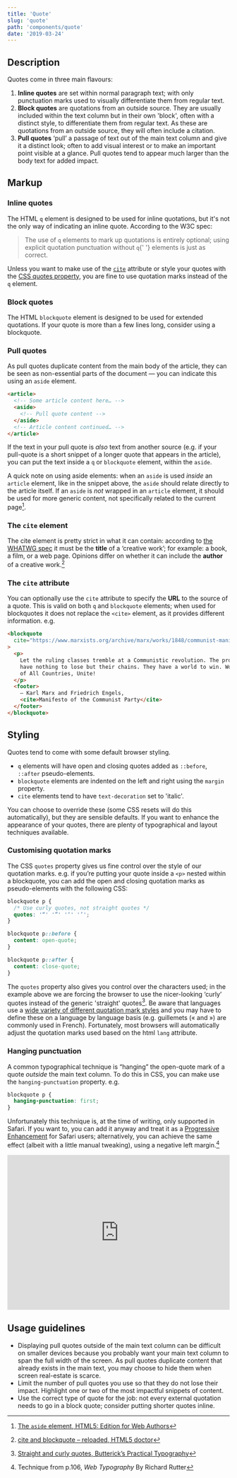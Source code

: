 ```yaml
---
title: 'Quote'
slug: 'quote'
path: 'components/quote'
date: '2019-03-24'
---
```


## Description

Quotes come in three main flavours:

1. **Inline quotes** are set within normal paragraph text; with only punctuation marks used to visually differentiate them from regular text.
2. **Block quotes** are quotations from an outside source. They are usually included within the text column but in their own 'block', often with a distinct style, to differentiate them from regular text. As these are quotations from an outside source, they will often include a citation.
3. **Pull quotes** ‘pull’ a passage of text out of the main text column and give it a distinct look; often to add visual interest or to make an important point visible at a glance. Pull quotes tend to appear much larger than the body text for added impact.

## Markup

### Inline quotes

The HTML `q` element is designed to be used for inline quotations, but it's not the only way of indicating an inline quote. According to the W3C spec:

<blockquote cite="https://www.w3.org/TR/2011/WD-html5-author-20110809/the-q-element.html">
  <p>
    The use of <code>q</code> elements to mark up quotations is entirely
    optional; using explicit quotation punctuation without <code>q</code>{' '}
    elements is just as correct.
  </p>
</blockquote>

Unless you want to make use of the [`cite`](#the-cite-attribute) attribute or style your quotes with the [CSS quotes property](https://css-tricks.com/almanac/properties/q/quotes/), you are fine to use quotation marks instead of the `q` element.

### Block quotes

The HTML `blockquote` element is designed to be used for extended quotations. If your quote is more than a few lines long, consider using a blockquote.

### Pull quotes

As pull quotes duplicate content from the main body of the article, they can be seen as non-essential parts of the document — you can indicate this using an `aside` element.

```html
<article>
  <!-- Some article content here… -->
  <aside>
    <!-- Pull quote content -->
  </aside>
  <!-- Article content continued… -->
</article>
```

If the text in your pull quote is _also_ text from another source (e.g. if your pull-quote is a short snippet of a longer quote that appears in the article), you can put the text inside a `q` or `blockquote` element, within the `aside`.

A quick note on using aside elements: when an `aside` is used _inside_ an `article` element, like in the snippet above, the `aside` should relate directly to the article itself. If an `aside` is _not_ wrapped in an `article` element, it should be used for more generic content, not specifically related to the current page[^1].

### The `cite` element

The cite element is pretty strict in what it can contain: according to [the WHATWG spec](https://html.spec.whatwg.org/multipage/text-level-semantics.html#the-cite-element) it must be the **title** of a ‘creative work’; for example: a book, a film, or a web page. Opinions differ on whether it can include the **author** of a creative work.[^2]

### The `cite` attribute

You can optionally use the `cite` attribute to specify the **URL** to the source of a quote. This is valid on both `q` and `blockquote` elements; when used for blockquotes it does not replace the `<cite>` element, as it provides different information. e.g.

```html
<blockquote
  cite="https://www.marxists.org/archive/marx/works/1848/communist-manifesto/ch04.htm"
>
  <p>
    Let the ruling classes tremble at a Communistic revolution. The proletarians
    have nothing to lose but their chains. They have a world to win. Working Men
    of All Countries, Unite!
  </p>
  <footer>
    — Karl Marx and Friedrich Engels,
    <cite>Manifesto of the Communist Party</cite>
  </footer>
</blockquote>
```

## Styling

Quotes tend to come with some default browser styling.

- `q` elements will have open and closing quotes added as `::before`, `::after` pseudo-elements.
- `blockquote` elements are indented on the left and right using the `margin` property.
- `cite` elements tend to have `text-decoration` set to 'italic'.

You can choose to override these (some CSS resets will do this automatically), but they are sensible defaults. If you want to enhance the appearance of your quotes, there are plenty of typographical and layout techniques available.

### Customising quotation marks

The CSS `quotes` property gives us fine control over the style of our quotation marks. e.g. if you’re putting your quote inside a `<p>` nested within a blockquote, you can add the open and closing quotation marks as pseudo-elements with the following CSS:

```css
blockquote p {
  /* Use curly quotes, not straight quotes */
  quotes: '“' '”' '‘' '’';
}

blockquote p::before {
  content: open-quote;
}

blockquote p::after {
  content: close-quote;
}
```

The `quotes` property also gives you control over the characters used; in the example above we are forcing the browser to use the nicer-looking ‘curly’ quotes instead of the generic 'straight' quotes[^3]. Be aware that languages use a [wide variety of different quotation mark styles](https://en.wikipedia.org/wiki/Quotation_mark#Summary_table) and you may have to define these on a language by language basis (e.g. guillemets (« and ») are commonly used in French). Fortunately, most browsers will automatically adjust the quotation marks used based on the html `lang` attribute.

### Hanging punctuation

A common typographical technique is “hanging” the open-quote mark of a quote _outside_ the main text column. To do this in CSS, you can make use the `hanging-punctuation` property. e.g.

```css
blockquote p {
  hanging-punctuation: first;
}
```

Unfortunately this technique is, at the time of writing, only supported in Safari. If you want to, you can add it anyway and treat it as a [Progressive Enhancement](https://www.gov.uk/service-manual/technology/using-progressive-enhancement) for Safari users; alternatively, you can achieve the same effect (albeit with a little manual tweaking), using a negative left margin.[^4]

<iframe
  height="350"
  style="width: 100%;"
  scrolling="no"
  title="Example quote styles"
  src="https://codepen.io/inbn/embed/preview/yLLGYgN?height=350&theme-id=light&default-tab=html,result"
  frameborder="no"
  allowtransparency="true"
  allowfullscreen="true"
  class="mt-4"
>
  See the Pen{' '}
  <a href="https://codepen.io/inbn/pen/yLLGYgN">Example quote styles</a> by Iain
  Bean (<a href="https://codepen.io/inbn">@inbn</a>) on{' '}
  <a href="https://codepen.io">CodePen</a>.
</iframe>

## Usage guidelines

- Displaying pull quotes outside of the main text column can be difficult on smaller devices because you probably want your main text column to span the full width of the screen. As pull quotes duplicate content that already exists in the main text, you may choose to hide them when screen real-estate is scarce.
- Limit the number of pull quotes you use so that they do not lose their impact. Highlight one or two of the most impactful snippets of content.
- Use the correct type of quote for the job: not every external quotation needs to go in a block quote; consider putting shorter quotes inline.

[^1]: [The `aside` element, HTML5: Edition for Web Authors](https://www.w3.org/TR/2011/WD-html5-author-20110809/the-aside-element.html)
[^2]: [cite and blockquote – reloaded, HTML5 doctor](https://html5doctor.com/cite-and-blockquote-reloaded/)
[^3]: [Straight and curly quotes, Butterick’s Practical Typography](https://practicaltypography.com/straight-and-curly-quotes.html)
[^4]: Technique from p.106, _Web Typography_ By Richard Rutter
